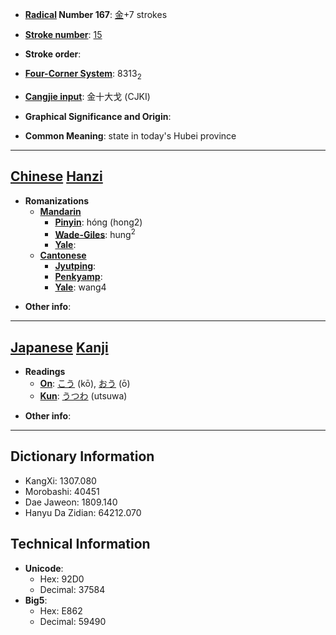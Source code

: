 * '''[[Wiktionary:Chinese radical index| Radical]] Number 167''': [[Wiktionary:Chinese radical index 金|金]]+7 strokes

* '''[[Wiktionary:Chinese total strokes index|Stroke number]]''': [[Wiktionary:Chinese total strokes index 15|15]]

* '''Stroke order''': 

* '''[[Wiktionary:Chinese four corner index|Four-Corner System]]''': 8313<sub>2</sub>

* '''[[Wiktionary:Chinese Cangjie index|Cangjie input]]''': 金十大戈 (CJKI)

* '''Graphical Significance and Origin''': 

* '''Common Meaning''': state in today's Hubei province

----

== [[Chinese]] [[Hanzi]] ==

* '''Romanizations'''
** '''[[Mandarin]]'''
*** '''[[Pinyin]]''': hóng (hong2)
*** '''[[Wade-Giles]]''': hung<sup>2</sup>
*** '''[[Yale]]''': 
** '''[[Cantonese]]'''
*** '''[[Jyutping]]''':
*** '''[[Penkyamp]]''': 
*** '''[[Yale]]''': wang4

* '''Other info''': 

----

== [[Japanese]] [[Kanji]] ==

* '''Readings'''
** '''[[On]]''': [[こう]] (kō), [[おう]] (ō)
** '''[[Kun]]''': [[うつわ]] (utsuwa)

* '''Other info''':  

----

== Dictionary Information ==

* KangXi: 1307.080
* Morobashi: 40451
* Dae Jaweon: 1809.140
* Hanyu Da Zidian: 64212.070

== Technical Information ==

* '''Unicode''':
** Hex: 92D0
** Decimal: 37584
* '''Big5''':
** Hex: E862
** Decimal: 59490
